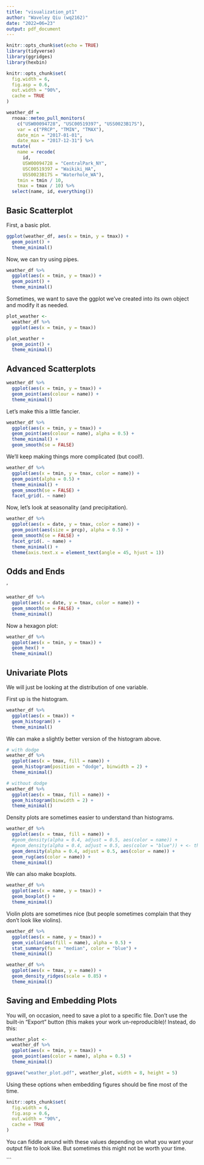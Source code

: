 ```yaml
---
title: "visualization_pt1"
author: "Waveley Qiu (wq2162)"
date: "2022=06=23"
output: pdf_document
---
```


```r
knitr::opts_chunk$set(echo = TRUE)
library(tidyverse)
library(ggridges)
library(hexbin)

knitr::opts_chunk$set(
  fig.width = 6,
  fig.asp = 0.6,
  out.width = "90%",
  cache = TRUE 
)
```

```r
weather_df = 
  rnoaa::meteo_pull_monitors(
    c("USW00094728", "USC00519397", "USS0023B17S"),
    var = c("PRCP", "TMIN", "TMAX"), 
    date_min = "2017-01-01",
    date_max = "2017-12-31") %>%
  mutate(
    name = recode(
      id, 
      USW00094728 = "CentralPark_NY", 
      USC00519397 = "Waikiki_HA",
      USS0023B17S = "Waterhole_WA"),
    tmin = tmin / 10,
    tmax = tmax / 10) %>%
  select(name, id, everything())
```

## Basic Scatterplot

First, a basic plot.

```r
ggplot(weather_df, aes(x = tmin, y = tmax)) +
  geom_point() +
  theme_minimal()
```

Now, we can try using pipes.

```r
weather_df %>%
  ggplot(aes(x = tmin, y = tmax)) +
  geom_point() +
  theme_minimal()
```

Sometimes, we want to save the ggplot we've created into its own object and modify it as needed.

```r
plot_weather <- 
  weather_df %>%
  ggplot(aes(x = tmin, y = tmax))

plot_weather + 
  geom_point() +
  theme_minimal()
```

## Advanced Scatterplots

```r
weather_df %>%
  ggplot(aes(x = tmin, y = tmax)) +
  geom_point(aes(colour = name)) +
  theme_minimal()
```

Let's make this a little fancier.

```r
weather_df %>%
  ggplot(aes(x = tmin, y = tmax)) +
  geom_point(aes(colour = name), alpha = 0.5) +
  theme_minimal() +
  geom_smooth(se = FALSE)
```

We'll keep making things more complicated (but cool!).

```r
weather_df %>%
  ggplot(aes(x = tmin, y = tmax, color = name)) +
  geom_point(alpha = 0.5) +
  theme_minimal() +
  geom_smooth(se = FALSE) +
  facet_grid(. ~ name)
```

Now, let's look at seasonality (and precipitation).

```r
weather_df %>%
  ggplot(aes(x = date, y = tmax, color = name)) +
  geom_point(aes(size = prcp), alpha = 0.5) +
  geom_smooth(se = FALSE) +
  facet_grid(. ~ name) +
  theme_minimal() +
  theme(axis.text.x = element_text(angle = 45, hjust = 1))
```


## Odds and Ends
'
```r
weather_df %>%
  ggplot(aes(x = date, y = tmax, color = name)) +
  geom_smooth(se = FALSE) +
  theme_minimal()
```

Now a hexagon plot:

```r
weather_df %>%
  ggplot(aes(x = tmin, y = tmax)) +
  geom_hex() +
  theme_minimal()
```

## Univariate Plots

We will just be looking at the distribution of one variable.

First up is the histogram.

```r
weather_df %>%
  ggplot(aes(x = tmax)) + 
  geom_histogram() +
  theme_minimal()
```

We can make a slightly better version of the histogram above.

```r
# with dodge
weather_df %>%
  ggplot(aes(x = tmax, fill = name)) +
  geom_histogram(position = "dodge", binwidth = 2) +
  theme_minimal()

# without dodge
weather_df %>%
  ggplot(aes(x = tmax, fill = name)) +
  geom_histogram(binwidth = 2) +
  theme_minimal()
```

Density plots are sometimes easier to understand than histograms.

```r
weather_df %>%
  ggplot(aes(x = tmax, fill = name)) +
  #geom_density(alpha = 0.4, adjust = 0.5, aes(color = name)) +
  #geom_density(alpha = 0.4, adjust = 0.5, aes(color = "blue")) + <- this didn't work as expected
  geom_density(alpha = 0.4, adjust = 0.5, aes(color = name)) +
  geom_rug(aes(color = name)) +
  theme_minimal()
```

We can also make boxplots.

```r
weather_df %>%
  ggplot(aes(x = name, y = tmax)) +
  geom_boxplot() +
  theme_minimal()
```

Violin plots are sometimes nice (but people sometimes complain that they don't look like violins).

```r
weather_df %>%
  ggplot(aes(x = name, y = tmax)) +
  geom_violin(aes(fill = name), alpha = 0.5) +
  stat_summary(fun = "median", color = "blue") +
  theme_minimal()
```

```r
weather_df %>%
  ggplot(aes(x = tmax, y = name)) +
  geom_density_ridges(scale = 0.85) +
  theme_minimal()
```


## Saving and Embedding Plots

You will, on occasion, need to save a plot to a specific file. Don't use the built-in "Export" button (this makes your work un-reproducible)! Instead, do this:

```r
weather_plot <- 
  weather_df %>%
  ggplot(aes(x = tmin, y = tmax)) +
  geom_point(aes(color = name), alpha = 0.5) + 
  theme_minimal()

ggsave("weather_plot.pdf", weather_plot, width = 8, height = 5)
```

Using these options when embedding figures should be fine most of the time. 

```r
knitr::opts_chunk$set(
  fig.width = 6,
  fig.asp = 0.6,
  out.width = "90%",
  cache = TRUE 
)
```

You can fiddle around with these values depending on what you want your output file to look like. But sometimes this might not be worth your time.



















```















